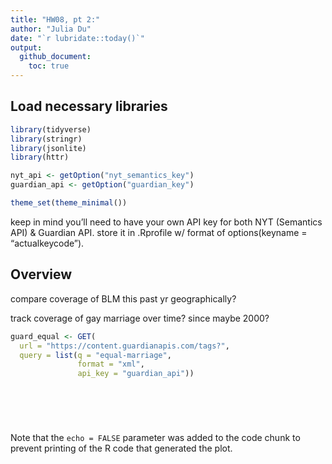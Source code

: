 ```yaml
---
title: "HW08, pt 2:"
author: "Julia Du"
date: "`r lubridate::today()`"
output: 
  github_document:
    toc: true
---
```


## Load necessary libraries

```r
library(tidyverse)
library(stringr)
library(jsonlite)
library(httr)

nyt_api <- getOption("nyt_semantics_key")
guardian_api <- getOption("guardian_key")

theme_set(theme_minimal())
```

keep in mind you'll need to have your own API key for both NYT (Semantics API) & Guardian API. store it in .Rprofile w/ format of options(keyname = "actualkeycode").

## Overview
compare coverage of BLM this past yr geographically?

track coverage of gay marriage over time? since maybe 2000?

```r
guard_equal <- GET(
  url = "https://content.guardianapis.com/tags?",
  query = list(q = "equal-marriage",
               format = "xml",
               api_key = "guardian_api"))

```

## 

```r

```


```r

```


```r

```


```r

```

Note that the `echo = FALSE` parameter was added to the code chunk to prevent printing of the R code that generated the plot.
